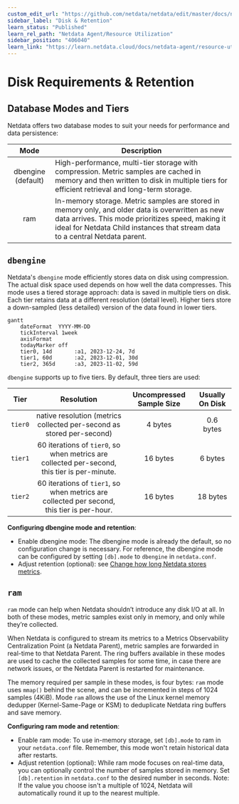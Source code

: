 ```yaml
---
custom_edit_url: "https://github.com/netdata/netdata/edit/master/docs/netdata-agent/sizing-netdata-agents/disk-requirements-and-retention.md"
sidebar_label: "Disk & Retention"
learn_status: "Published"
learn_rel_path: "Netdata Agent/Resource Utilization"
sidebar_position: "406040"
learn_link: "https://learn.netdata.cloud/docs/netdata-agent/resource-utilization/disk-&-retention"
---
```


# Disk Requirements &amp; Retention

## Database Modes and Tiers

Netdata offers two database modes to suit your needs for performance and data persistence:

|        Mode        | Description                                                                                                                                                                                                                            |
|:------------------:|----------------------------------------------------------------------------------------------------------------------------------------------------------------------------------------------------------------------------------------|
| dbengine (default) | High-performance, multi-tier storage with compression. Metric samples are cached in memory and then written to disk in multiple tiers for efficient retrieval and long-term storage.                                                   |
|        ram         | In-memory storage. Metric samples are stored in memory only, and older data is overwritten as new data arrives. This mode prioritizes speed, making it ideal for Netdata Child instances that stream data to a central Netdata parent. |

## `dbengine`

Netdata's `dbengine` mode efficiently stores data on disk using compression. The actual disk space used depends on how well the data compresses.
This mode uses a tiered storage approach: data is saved in multiple tiers on disk. Each tier retains data at a different resolution (detail level). Higher tiers store a down-sampled (less detailed) version of the data found in lower tiers.

```mermaid
gantt
    dateFormat  YYYY-MM-DD
    tickInterval 1week
    axisFormat    
    todayMarker off
    tier0, 14d       :a1, 2023-12-24, 7d
    tier1, 60d       :a2, 2023-12-01, 30d
    tier2, 365d      :a3, 2023-11-02, 59d
```

`dbengine` supports up to five tiers. By default, three tiers are used:

|  Tier   |                                          Resolution                                          | Uncompressed Sample Size | Usually On Disk |
|:-------:|:--------------------------------------------------------------------------------------------:|:------------------------:|:---------------:|
| `tier0` |            native resolution (metrics collected per-second as stored per-second)             |         4 bytes          |    0.6 bytes    |
| `tier1` | 60 iterations of `tier0`, so when metrics are collected per-second, this tier is per-minute. |         16 bytes         |     6 bytes     |
| `tier2` |  60 iterations of `tier1`, so when metrics are collected per second, this tier is per-hour.  |         16 bytes         |    18 bytes     |

**Configuring dbengine mode and retention**:

- Enable dbengine mode: The dbengine mode is already the default, so no configuration change is necessary. For reference, the dbengine mode can be configured by setting `[db].mode` to `dbengine` in `netdata.conf`.
- Adjust retention (optional): see [Change how long Netdata stores metrics](/docs/netdata-agent/configuration/database#tiers).

## `ram`

`ram` mode can help when Netdata shouldn’t introduce any disk I/O at all. In both of these modes, metric samples exist only in memory, and only while they’re collected.

When Netdata is configured to stream its metrics to a Metrics Observability Centralization Point (a Netdata Parent), metric samples are forwarded in real-time to that Netdata Parent. The ring buffers available in these modes are used to cache the collected samples for some time, in case there are network issues, or the Netdata Parent is restarted for maintenance.

The memory required per sample in these modes, is four bytes: `ram` mode uses `mmap()` behind the scene, and can be incremented in steps of 1024 samples (4KiB). Mode `ram` allows the use of the Linux kernel memory dedupper (Kernel-Same-Page or KSM) to deduplicate Netdata ring buffers and save memory.

**Configuring ram mode and retention**:

- Enable ram mode: To use in-memory storage, set `[db].mode` to ram in your `netdata.conf` file. Remember, this mode won't retain historical data after restarts.
- Adjust retention (optional): While ram mode focuses on real-time data, you can optionally control the number of samples stored in memory. Set `[db].retention` in `netdata.conf` to the desired number in seconds. Note: If the value you choose isn't a multiple of 1024, Netdata will automatically round it up to the nearest multiple.
